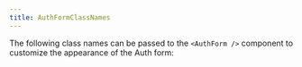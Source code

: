 ```yaml
---
title: AuthFormClassNames
---
```


The following class names can be passed to the `<AuthForm />` component to customize the appearance of the Auth form:

<AutoTypeTable path="../src/components/auth/auth-form.tsx" name="AuthFormClassNames" />